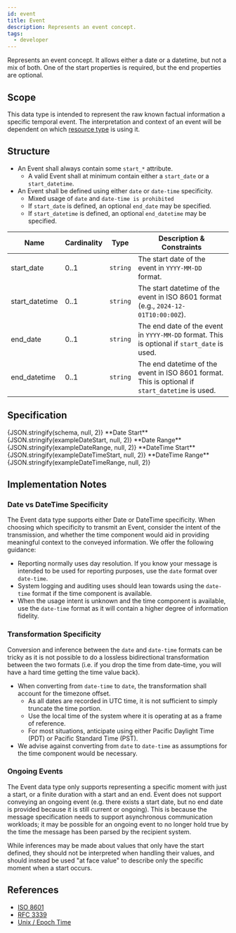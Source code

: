 ```yaml
---
id: event
title: Event
description: Represents an event concept.
tags:
  - developer
---
```




Represents an event concept. It allows either a date or a datetime, but not a mix of both. One of the start properties is required, but the end properties are optional.

## Scope

This data type is intended to represent the raw known factual information a specific temporal event. The interpretation
and context of an event will be dependent on which [resource type](../../category/resource-types) is using it.

## Structure

- An Event shall always contain some `start_*` attribute.
  - A valid Event shall at minimum contain either a `start_date` or a `start_datetime`.
- An Event shall be defined using either `date` or `date-time` specificity.
  - Mixed usage of `date` and `date-time is prohibited`
  - If `start_date` is defined, an optional `end_date` may be specified.
  - If `start_datetime` is defined, an optional `end_datetime` may be specified.

| Name | Cardinality | Type | Description & Constraints |
| --- | --- | --- | --- |
| start_date | 0..1 | `string` | The start date of the event in `YYYY-MM-DD` format. |
| start_datetime | 0..1 | `string` | The start datetime of the event in ISO 8601 format (e.g., `2024-12-01T10:00:00Z`). |
| end_date | 0..1 | `string` | The end date of the event in `YYYY-MM-DD` format. This is optional if `start_date` is used. |
| end_datetime | 0..1 | `string` | The end datetime of the event in ISO 8601 format. This is optional if `start_datetime` is used. |

## Specification

<Tabs queryString="tab">
  <TabItem value="schema" label="Schema" default>
    <JSONSchemaViewer
      resolverOptions={generateResolverOptions({ "remote": true })}
      schema={schema}
      viewerOptions={{ showExamples: true }}
    />
  </TabItem>
  <TabItem value="source" label="Source">
    <CodeBlock language="json" showLineNumbers>
      {JSON.stringify(schema, null, 2)}
    </CodeBlock>
  </TabItem>
  <TabItem value="example" label="Examples">
    **Date Start**
    <CodeBlock language="json" showLineNumbers>
      {JSON.stringify(exampleDateStart, null, 2)}
    </CodeBlock>
    **Date Range**
    <CodeBlock language="json" showLineNumbers>
      {JSON.stringify(exampleDateRange, null, 2)}
    </CodeBlock>
    **DateTime Start**
    <CodeBlock language="json" showLineNumbers>
      {JSON.stringify(exampleDateTimeStart, null, 2)}
    </CodeBlock>
    **DateTime Range**
    <CodeBlock language="json" showLineNumbers>
      {JSON.stringify(exampleDateTimeRange, null, 2)}
    </CodeBlock>
  </TabItem>
</Tabs>

## Implementation Notes

### Date vs DateTime Specificity

The Event data type supports either Date or DateTime specificity. When choosing which specificity to transmit an Event,
consider the intent of the transmission, and whether the time component would aid in providing meaningful context to
the conveyed information. We offer the following guidance:

- Reporting normally uses day resolution. If you know your message is intended to be used for reporting purposes, use
the `date` format over `date-time`.
- System logging and auditing uses should lean towards using the `date-time` format if the time component is available.
- When the usage intent is unknown and the time component is available, use the `date-time` format as it will contain
a higher degree of information fidelity.

### Transformation Specificity

Conversion and inference between the `date` and `date-time` formats can be tricky as it is not possible to do a lossless
bidirectional transformation between the two formats (i.e. if you drop the time from date-time, you will have a hard
time getting the time value back).

- When converting from `date-time` to `date`, the transformation shall account for the timezone offset.
  - As all dates are recorded in UTC time, it is not sufficient to simply truncate the time portion.
  - Use the local time of the system where it is operating at as a frame of reference.
  - For most situations, anticipate using either Pacific Daylight Time (PDT) or Pacific Standard Time (PST).
- We advise against converting from `date` to `date-time` as assumptions for the time component would be necessary.

### Ongoing Events

The Event data type only supports representing a specific moment with just a start, or a finite duration with a start and an end. Event does not support conveying an ongoing event (e.g. there exists a start date, but no end date is
provided because it is still current or ongoing). This is because the message specification needs to support
asynchronous communication workloads; it may be possible for an ongoing event to no longer hold true by the time the
message has been parsed by the recipient system.

While inferences may be made about values that only have the start defined, they should not be interpreted when
handling their values, and should instead be used "at face value" to describe only the specific moment when a start
occurs.

## References

- [ISO 8601](https://www.iso.org/iso-8601-date-and-time-format.html)
- [RFC 3339](https://datatracker.ietf.org/doc/html/rfc3339)
- [Unix / Epoch Time](https://en.wikipedia.org/wiki/Unix_time)
